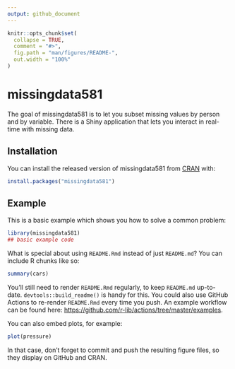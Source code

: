 ```yaml
---
output: github_document
---
```


<!-- README.md is generated from README.Rmd. Please edit that file -->

```r
knitr::opts_chunk$set(
  collapse = TRUE,
  comment = "#>",
  fig.path = "man/figures/README-",
  out.width = "100%"
)
```

# missingdata581

<!-- badges: start -->
<!-- badges: end -->

The goal of missingdata581 is to let you subset missing values by person and by variable. There is a Shiny application that lets you interact in real-time with missing data.

## Installation

You can install the released version of missingdata581 from [CRAN](https://CRAN.R-project.org) with:

``` r
install.packages("missingdata581")
```

## Example

This is a basic example which shows you how to solve a common problem:

```r
library(missingdata581)
## basic example code
```

What is special about using `README.Rmd` instead of just `README.md`? You can include R chunks like so:

```r
summary(cars)
```

You'll still need to render `README.Rmd` regularly, to keep `README.md` up-to-date. `devtools::build_readme()` is handy for this. You could also use GitHub Actions to re-render `README.Rmd` every time you push. An example workflow can be found here: <https://github.com/r-lib/actions/tree/master/examples>.

You can also embed plots, for example:

```r
plot(pressure)
```

In that case, don't forget to commit and push the resulting figure files, so they display on GitHub and CRAN.
